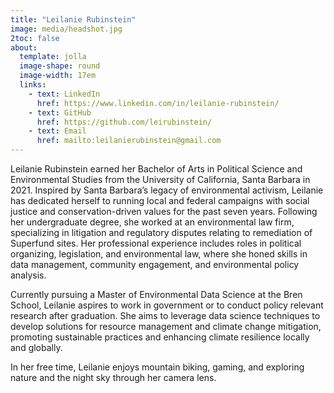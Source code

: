 ```yaml
---
title: "Leilanie Rubinstein"
image: media/headshot.jpg
2toc: false
about: 
  template: jolla
  image-shape: round
  image-width: 17em
  links:
    - text: LinkedIn
      href: https://www.linkedin.com/in/leilanie-rubinstein/
    - text: GitHub
      href: https://github.com/leirubinstein/
    - text: Email
      href: mailto:leilanierubinstein@gmail.com
---
```


Leilanie Rubinstein earned her Bachelor of Arts in Political Science and Environmental Studies from the University of California, Santa Barbara in 2021. Inspired by Santa Barbara's legacy of environmental activism, Leilanie has dedicated herself to running local and federal campaigns with social justice and conservation-driven values for the past seven years. Following her undergraduate degree, she worked at an environmental law firm, specializing in litigation and regulatory disputes relating to remediation of Superfund sites. Her professional experience includes roles in political organizing, legislation, and environmental law, where she honed skills in data management, community engagement, and environmental policy analysis.

Currently pursuing a Master of Environmental Data Science at the Bren School, Leilanie aspires to work in government or to conduct policy relevant research after graduation. She aims to leverage data science techniques to develop solutions for resource management and climate change mitigation, promoting sustainable practices and enhancing climate resilience locally and globally.

In her free time, Leilanie enjoys mountain biking, gaming, and exploring nature and the night sky through her camera lens.